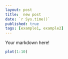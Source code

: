 ```yaml
---
layout: post
title:  new post
date: `r Sys.time()`
published: true
tags: [example1, example2]
---
```


Your markdown here!

```r
plot(1:10)
```
